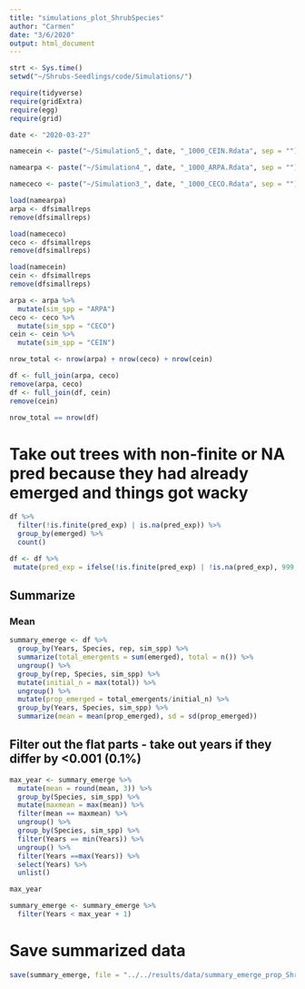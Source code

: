 ```yaml
---
title: "simulations_plot_ShrubSpecies"
author: "Carmen"
date: "3/6/2020"
output: html_document
---
```


```r
strt <- Sys.time()
setwd("~/Shrubs-Seedlings/code/Simulations/")
```

```r
require(tidyverse)
require(gridExtra)
require(egg)
require(grid)
```


```r
date <- "2020-03-27"

namecein <- paste("~/Simulation5_", date, "_1000_CEIN.Rdata", sep = "")

namearpa <- paste("~/Simulation4_", date, "_1000_ARPA.Rdata", sep = "")

namececo <- paste("~/Simulation3_", date, "_1000_CECO.Rdata", sep = "")
```

```r
load(namearpa)
arpa <- dfsimallreps
remove(dfsimallreps)

load(namececo)
ceco <- dfsimallreps
remove(dfsimallreps)

load(namecein)
cein <- dfsimallreps
remove(dfsimallreps)
```

```r
arpa <- arpa %>% 
  mutate(sim_spp = "ARPA")
ceco <- ceco %>% 
  mutate(sim_spp = "CECO")
cein <- cein %>% 
  mutate(sim_spp = "CEIN")
```

```r
nrow_total <- nrow(arpa) + nrow(ceco) + nrow(cein)
``` 

```r
df <- full_join(arpa, ceco)
remove(arpa, ceco)
df <- full_join(df, cein)
remove(cein)
```

```r
nrow_total == nrow(df)
```

# Take out trees with non-finite or NA pred because they had already emerged and things got wacky
```r
df %>% 
  filter(!is.finite(pred_exp) | is.na(pred_exp)) %>% 
  group_by(emerged) %>% 
  count()
```

```r
df <- df %>% 
 mutate(pred_exp = ifelse(!is.finite(pred_exp) | !is.na(pred_exp), 999, pred_exp))
```


## Summarize

### Mean
```r
summary_emerge <- df %>% 
  group_by(Years, Species, rep, sim_spp) %>% 
  summarize(total_emergents = sum(emerged), total = n()) %>% 
  ungroup() %>% 
  group_by(rep, Species, sim_spp) %>% 
  mutate(initial_n = max(total)) %>% 
  ungroup() %>% 
  mutate(prop_emerged = total_emergents/initial_n) %>% 
  group_by(Years, Species, sim_spp) %>% 
  summarize(mean = mean(prop_emerged), sd = sd(prop_emerged))
```


## Filter out the flat parts - take out years if they differ by <0.001 (0.1%)
```r
max_year <- summary_emerge %>% 
  mutate(mean = round(mean, 3)) %>% 
  group_by(Species, sim_spp) %>% 
  mutate(maxmean = max(mean)) %>% 
  filter(mean == maxmean) %>% 
  ungroup() %>%
  group_by(Species, sim_spp) %>% 
  filter(Years == min(Years)) %>%
  ungroup() %>% 
  filter(Years ==max(Years)) %>% 
  select(Years) %>% 
  unlist()

max_year
```

```r
summary_emerge <- summary_emerge %>% 
  filter(Years < max_year + 1)
```

# Save summarized data
```r
save(summary_emerge, file = "../../results/data/summary_emerge_prop_ShrubSpp.Rdata")
```

